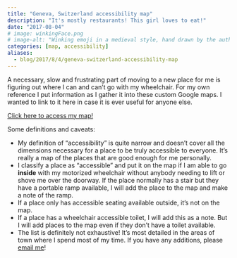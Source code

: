 ```yaml
---
title: "Geneva, Switzerland accessibility map"
description: "It's mostly restaurants! This girl loves to eat!"
date: "2017-08-04"
# image: winkingFace.png
# image-alt: "Winking emoji in a medieval style, hand drawn by the author"
categories: [map, accessibility]
aliases: 
  - blog/2017/8/4/geneva-switzerland-accessibility-map
---
```


A necessary, slow and frustrating part of moving to a new place for me is figuring out where I can and can't go with my wheelchair. For my own reference I put information as I gather it into these custom Google maps. I wanted to link to it here in case it is ever useful for anyone else.

[Click here to access my map!](https://drive.google.com/open?id=1AuP_MNy4VbS8UvOkv6LW3JimPwg&usp=sharing)

Some definitions and caveats:

-   My definition of "accessibility" is quite narrow and doesn't cover all the dimensions necessary for a place to be truly accessible to everyone. It's really a map of the places that are good enough for me personally.
-   I classify a place as "accessible" and put it on the map if I am able to go **inside** with my motorized wheelchair without anybody needing to lift or shove me over the doorway. If the place normally has a stair but they have a portable ramp available, I will add the place to the map and make a note of the ramp.
-   If a place only has accessible seating available outside, it's not on the map.
-   If a place has a wheelchair accessible toilet, I will add this as a note. But I will add places to the map even if they don't have a toilet available.
-   The list is definitely not exhaustive! It's most detailed in the areas of town where I spend most of my time. If you have any additions, please [email me](../../about.html)!
